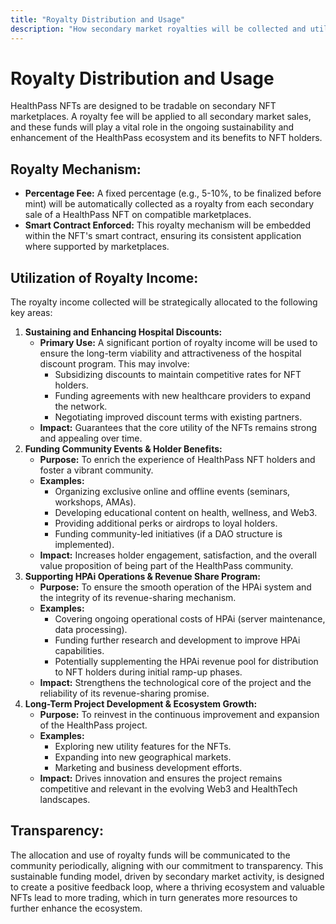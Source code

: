 ```yaml
---
title: "Royalty Distribution and Usage"
description: "How secondary market royalties will be collected and utilized to sustain and grow the ecosystem."
---
```


# Royalty Distribution and Usage

HealthPass NFTs are designed to be tradable on secondary NFT marketplaces. A royalty fee will be applied to all secondary market sales, and these funds will play a vital role in the ongoing sustainability and enhancement of the HealthPass ecosystem and its benefits to NFT holders.

## Royalty Mechanism:

- **Percentage Fee:** A fixed percentage (e.g., 5-10%, to be finalized before mint) will be automatically collected as a royalty from each secondary sale of a HealthPass NFT on compatible marketplaces.
- **Smart Contract Enforced:** This royalty mechanism will be embedded within the NFT's smart contract, ensuring its consistent application where supported by marketplaces.

## Utilization of Royalty Income:

The royalty income collected will be strategically allocated to the following key areas:

1. **Sustaining and Enhancing Hospital Discounts:**
   - **Primary Use:** A significant portion of royalty income will be used to ensure the long-term viability and attractiveness of the hospital discount program. This may involve:
     - Subsidizing discounts to maintain competitive rates for NFT holders.
     - Funding agreements with new healthcare providers to expand the network.
     - Negotiating improved discount terms with existing partners.
   - **Impact:** Guarantees that the core utility of the NFTs remains strong and appealing over time.
2. **Funding Community Events & Holder Benefits:**
   - **Purpose:** To enrich the experience of HealthPass NFT holders and foster a vibrant community.
   - **Examples:**
     - Organizing exclusive online and offline events (seminars, workshops, AMAs).
     - Developing educational content on health, wellness, and Web3.
     - Providing additional perks or airdrops to loyal holders.
     - Funding community-led initiatives (if a DAO structure is implemented).
   - **Impact:** Increases holder engagement, satisfaction, and the overall value proposition of being part of the HealthPass community.
3. **Supporting HPAi Operations & Revenue Share Program:**
   - **Purpose:** To ensure the smooth operation of the HPAi system and the integrity of its revenue-sharing mechanism.
   - **Examples:**
     - Covering ongoing operational costs of HPAi (server maintenance, data processing).
     - Funding further research and development to improve HPAi capabilities.
     - Potentially supplementing the HPAi revenue pool for distribution to NFT holders during initial ramp-up phases.
   - **Impact:** Strengthens the technological core of the project and the reliability of its revenue-sharing promise.
4. **Long-Term Project Development & Ecosystem Growth:**
   - **Purpose:** To reinvest in the continuous improvement and expansion of the HealthPass project.
   - **Examples:**
     - Exploring new utility features for the NFTs.
     - Expanding into new geographical markets.
     - Marketing and business development efforts.
   - **Impact:** Drives innovation and ensures the project remains competitive and relevant in the evolving Web3 and HealthTech landscapes.

## Transparency:

The allocation and use of royalty funds will be communicated to the community periodically, aligning with our commitment to transparency. This sustainable funding model, driven by secondary market activity, is designed to create a positive feedback loop, where a thriving ecosystem and valuable NFTs lead to more trading, which in turn generates more resources to further enhance the ecosystem.